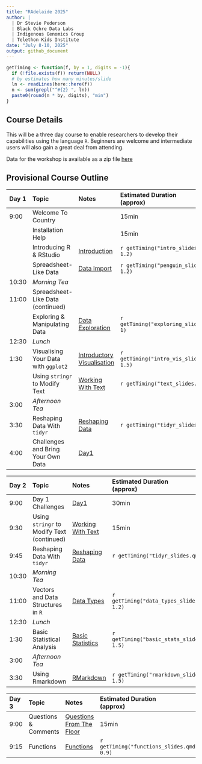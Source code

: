 ```yaml
---
title: "RAdelaide 2025"
author: |
  | Dr Stevie Pederson
  | Black Ochre Data Labs
  | Indigenous Genomics Group
  | Telethon Kids Institute
date: "July 8-10, 2025"
output: github_document
---
```


```r
getTiming <- function(f, by = 1, digits = -1){
  if (!file.exists(f)) return(NULL)
  # by estimates how many minutes/slide
  ln <- readLines(here::here(f))
  n <- sum(grepl("^#{2} ", ln))
  paste0(round(n * by, digits), "min")
}
```

## Course Details

This will be a three day course to enable researchers to develop their capabilities using the language `R`.
Beginners are welcome and intermediate users will also gain a great deal from attending.

Data for the workshop is available as a zip file [here](data.zip)

## Provisional Course Outline

| Day 1 | Topic | Notes | Estimated Duration <br>(approx) |
|:----- |:----- |:----- |:-------- |
| 9:00  | Welcome To Country |     | 15min    |
|   | Installation Help  |     | 15min    |
|  | Introducing R & RStudio | [Introduction](intro.html) | `r getTiming("intro_slides.qmd", 1.2)`|
|  | Spreadsheet-Like Data   | [Data Import](penguins.html) | `r getTiming("penguin_slides.qmd", 1.2)`|
| 10:30 | *Morning Tea* | | |
| 11:00 | Spreadsheet-Like Data (continued) | | |
| | Exploring & Manipulating Data | [Data Exploration](exploring.html) | `r getTiming("exploring_slides.qmd", 1)` |
| 12:30 | *Lunch* | | |
| 1:30  | Visualising Your Data with `ggplot2` | [Introductory Visualisation](intro_vis.html) | `r getTiming("intro_vis_slides.qmd", 1.5)` |
|  | Using `stringr` to Modify Text | [Working With Text](text.html) | `r getTiming("text_slides.qmd")` |
| 3:00  | *Afternoon Tea* | | |
| 3:30  | Reshaping Data With `tidyr` | [Reshaping Data](tidyr.html) | `r getTiming("tidyr_slides.qmd")` |
| 4:00 | Challenges and Bring Your Own Data  | [Day1](day1.html) | |


| Day 2 | Topic | Notes | Estimated Duration <br>(approx) |
|:----- |:----- |:----- |:-------- |
| 9:00 | Day 1 Challenges | [Day1](day1.html) | 30min|
| 9:30 | Using `stringr` to Modify Text (continued) | [Working With Text](text.html) | 15min |
| 9:45 | Reshaping Data With `tidyr` | [Reshaping Data](tidyr.html) | `r getTiming("tidyr_slides.qmd")` |
| 10:30 | *Morning Tea* | | |
| 11:00  | Vectors and Data Structures in `R` | [Data Types](data_types.html) | `r getTiming("data_types_slides.qmd", 1.2)` |
| 12:30 | *Lunch* | | |
| 1:30 | Basic Statistical Analysis | [Basic Statistics](basic_stats.html) | `r getTiming("basic_stats_slides.qmd", 1.5)` |
| 3:00  | *Afternoon Tea* | | |
| 3:30 | Using Rmarkdown | [RMarkdown](rmarkdown.html) | `r getTiming("rmarkdown_slides.qmd", 1.5)` |



| Day 3 | Topic | Notes | Estimated Duration <br>(approx) |
|:----- |:----- |:----- |:-------- |
| 9:00 | Questions & Comments | [Questions From The Floor](day3.html) | 15min |
| 9:15 | Functions | [Functions](functions.html) | `r getTiming("functions_slides.qmd", 0.9)` |

